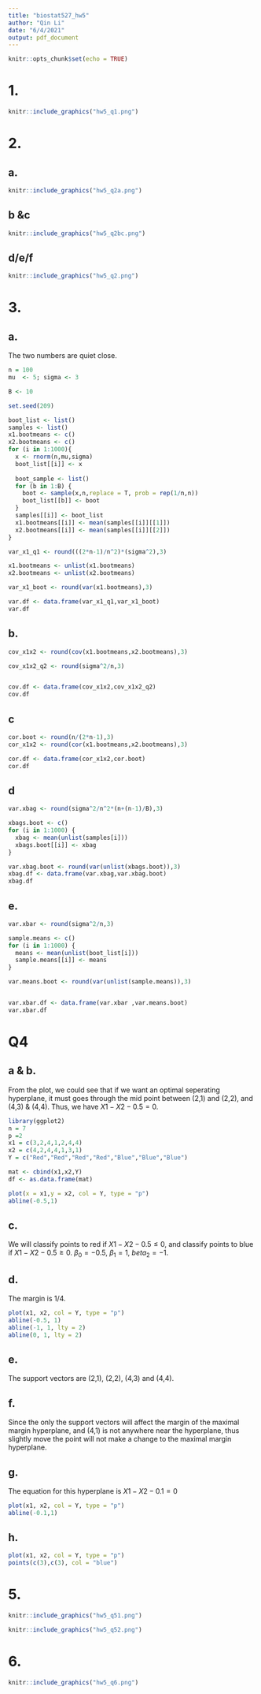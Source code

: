 ```yaml
---
title: "biostat527_hw5"
author: "Qin Li"
date: "6/4/2021"
output: pdf_document
---
```


```r
knitr::opts_chunk$set(echo = TRUE)
```

# 1.

```r
knitr::include_graphics("hw5_q1.png")

```

# 2.

## a.
```r
knitr::include_graphics("hw5_q2a.png")

```

## b &c 
```r
knitr::include_graphics("hw5_q2bc.png")

```

## d/e/f
```r
knitr::include_graphics("hw5_q2.png")

```


# 3.

## a.

The two numbers are quiet close. 

```r

n = 100
mu  <- 5; sigma <- 3

B <- 10

set.seed(209)

boot_list <- list()
samples <- list()
x1.bootmeans <- c()
x2.bootmeans <- c()
for (i in 1:1000){
  x <- rnorm(n,mu,sigma)
  boot_list[[i]] <- x
  
  boot_sample <- list()
  for (b in 1:B) {
    boot <- sample(x,n,replace = T, prob = rep(1/n,n))
    boot_list[[b]] <- boot
  }
  samples[[i]] <- boot_list
  x1.bootmeans[[i]] <- mean(samples[[i]][[1]])
  x2.bootmeans[[i]] <- mean(samples[[i]][[2]])
}

var_x1_q1 <- round(((2*n-1)/n^2)*(sigma^2),3)

x1.bootmeans <- unlist(x1.bootmeans)
x2.bootmeans <- unlist(x2.bootmeans)

var_x1_boot <- round(var(x1.bootmeans),3)

var.df <- data.frame(var_x1_q1,var_x1_boot)
var.df

```

## b.

```r

cov_x1x2 <- round(cov(x1.bootmeans,x2.bootmeans),3)

cov_x1x2_q2 <- round(sigma^2/n,3)


cov.df <- data.frame(cov_x1x2,cov_x1x2_q2)
cov.df

```
## c

```r
cor.boot <- round(n/(2*n-1),3)
cor_x1x2 <- round(cor(x1.bootmeans,x2.bootmeans),3)

cor.df <- data.frame(cor_x1x2,cor.boot)
cor.df
```
## d

```r
var.xbag <- round(sigma^2/n^2*(n+(n-1)/B),3)

xbags.boot <- c()
for (i in 1:1000) {
  xbag <- mean(unlist(samples[i]))
  xbags.boot[[i]] <- xbag
}

var.xbag.boot <- round(var(unlist(xbags.boot)),3)
xbag.df <- data.frame(var.xbag,var.xbag.boot)
xbag.df
```
## e.
```r
var.xbar <- round(sigma^2/n,3)

sample.means <- c()
for (i in 1:1000) {
  means <- mean(unlist(boot_list[i]))
  sample.means[[i]] <- means
}

var.means.boot <- round(var(unlist(sample.means)),3)


var.xbar.df <- data.frame(var.xbar ,var.means.boot)
var.xbar.df

```


# Q4

## a & b. 

From the plot, we could see that if we want an optimal seperating hyperplane, it must goes through the mid point between (2,1) and (2,2), and (4,3) & (4,4). 
Thus, we have $X1-X2-0.5 = 0$. 

```r
library(ggplot2)
n = 7
p =2
x1 = c(3,2,4,1,2,4,4)
x2 = c(4,2,4,4,1,3,1)
Y = c("Red","Red","Red","Red","Blue","Blue","Blue")

mat <- cbind(x1,x2,Y)
df <- as.data.frame(mat)

plot(x = x1,y = x2, col = Y, type = "p")
abline(-0.5,1)
```

## c.

We will classify points to red if $X1-X2-0.5 \leq 0$, and classify points to blue if $X1-X2-0.5 \geq 0$. $\beta_0 = -0.5$, $\beta_1 =1$, $beta_2 = -1$. 

## d. 

The margin is 1/4. 

```r
plot(x1, x2, col = Y, type = "p")
abline(-0.5, 1)
abline(-1, 1, lty = 2)
abline(0, 1, lty = 2)

```

## e. 

The support vectors are (2,1), (2,2), (4,3) and (4,4). 

## f. 

Since the only the support vectors will affect the margin of the maximal margin hyperplane, and (4,1) is not anywhere near the hyperplane, thus slightly move the point will not make a change to the maximal margin hyperplane. 

## g. 

The equation for this hyperplane is $X1-X2-0.1 = 0$

```r
plot(x1, x2, col = Y, type = "p")
abline(-0.1,1)


```


## h. 

```r
plot(x1, x2, col = Y, type = "p")
points(c(3),c(3), col = "blue")

```


# 5. 

```r
knitr::include_graphics("hw5_q51.png")

```

```r
knitr::include_graphics("hw5_q52.png")

```

# 6.
```r
knitr::include_graphics("hw5_q6.png")

```












